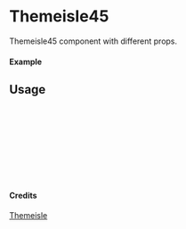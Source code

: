 
<Meta of={Themeisle45} title="Themeisle/Themeisle45" />

# Themeisle45

Themeisle45 component with different props.

#### Example

<Canvas of={Themeisle45.Primary} />

## Usage

```ts
import { Themeisle45 } from "yadl-ui";

const Example = () => {
  return (
      <Themeisle45 />
  );
};

export default Example;
```

#### Credits
[Themeisle](https://themeisle.com/illustrations)
